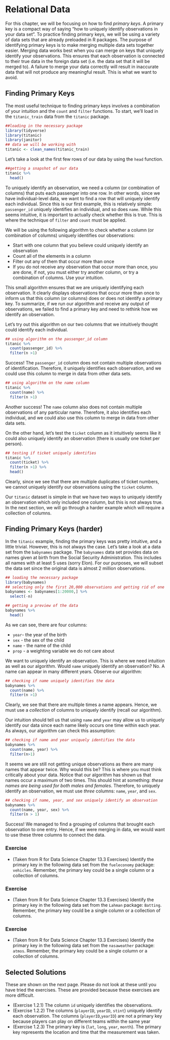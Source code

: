 
# Relational Data

For this chapter, we will be focusing on how to find *primary keys*. A primary key is a compact way of saying "how to uniquely identify observations in your data set". To practice finding primary keys, we will be using a variety of data sets that are already preloaded in R packages. The purpose of identifying primary keys is to make merging multiple data sets together easier. Merging data works best when you can merge on keys that uniquely identify your observations. This ensures that each observation is connected to their true data in the foreign data set (i.e. the data set that it will be merged to). A failure to merge your data correctly will result in inaccurate data that will not produce any meaningful result. This is what we want to avoid. 

## Finding Primary Keys 

The most useful technique to finding primary keys involves a combination of your intuition and the `count` and `filter` functions. To start, we'll load in the `titanic_train` data from the `titanic` package.

```r
##loading in the necessary package
library(tidyverse)
library(titanic)
library(janitor)
## data we will be working with  
titanic <- clean_names(titanic_train)
```

Let's take a look at the first few rows of our data by using the `head` function.

```r
##getting a snapshot of our data
titanic %>% 
  head()
```

To uniquely identify an observation, we need a column (or combination of columns) that puts each passenger into one row. In other words, since we have individual-level data, we want to find a row that will uniquely identify each individual. Since this is our first example, this is relatively simple: `passenger_id` uniquely identifies an individual, and so does `name`. While this seems intuitive, it is important to actually check whether this is true. This is where the technique of `filter` and `count` must be applied.

We will be using the following algorithm to check whether a column (or combination of columns) uniquely identifies our observations:

* Start with one column that you believe could uniquely identify an observation
* Count all of the elements in a column
* Filter out any of them that occur more than once
* If you do not receive any observation that occur more than once, you are done, if not, you must either try another column, or try a combination of columns. Use your intuition. 

This small algorithm ensures that we are uniquely identifying each observation. It clearly displays observations that occur more than once to inform us that this column (or columns) does or does not identify a primary key. To summarize, if we run our algorithm and receive any output of observations, we failed to find a primary key and need to rethink how we identify an observation. 

Let's try out this algorithm on our two columns that we intuitively thought could identify each individual.
```r
## using algorithm on the passenger_id column
titanic %>% 
  count(passenger_id) %>% 
  filter(n >1)
```

Success! The `passenger_id` column does not contain multiple observations of identification. Therefore, it uniquely identifies each observation, and we could use this column to merge in data from other data sets. 

```r
## using algorithm on the name column
titanic %>% 
  count(name) %>% 
  filter(n >1)
```

Another success! The `name` column also does not contain multiple observations of any particular name. Therefore, it also identifies each individual, and we could also use this column to merge in data from other data sets.

On the other hand, let's test the `ticket` column as it intuitively seems like it could also uniquely identify an observation (there is usually one ticket per person). 
```r
## testing if ticket uniquely identifies
titanic %>% 
  count(ticket) %>% 
  filter(n >1) %>% 
  head()
```

Clearly, since we see that there are multiple duplicates of ticket numbers, we cannot uniquely identify our observations using the `ticket` column. 

Our `titanic` dataset is simple in that we have two ways to uniquely identify an observation which only included one column, but this is not always true. In the next section, we will go through a harder example which will require a collection of columns. 

## Finding Primary Keys (harder)

In the `titanic` example, finding the primary keys was pretty intuitive, and a little trivial. However, this is not always the case. Let's take a look at a data set from the `babynames` package. The `babynames` data set provides data on names given at birth from the Social Security Administration. This includes all names with at least 5 uses (sorry Elon). For our purposes, we will subset the data set since the original data is almost 2 million observations.

```r
## loading the necessary package
library(babynames)
## selecting only the first 20,000 observations and getting rid of one of the rows we don't need
babynames <- babynames[1:20000,] %>% 
  select(-n)
```

```r
## getting a preview of the data
babynames %>% 
  head()
```

As we can see, there are four columns:

* `year`- the year of the birth
* `sex` - the sex of the child
* `name` - the name of the child
* `prop` - a weighting variable we do not care about

We want to uniquely identify an observation. This is where we need intuition as well as our algorithm. Would `name` uniquely identify an observation? No. A name can appear in many different years. Observe our algorithm:
```r
## checking if name uniquely identifies the data 
babynames %>% 
  count(name) %>% 
  filter(n >1)
```

Clearly, we see that there are multiple times a name appears. Hence, we must use a *collection* of columns to uniquely identify (recall our algorithm). 

Our intuition should tell us that using `name` and `year` may allow us to uniquely identify our data since each name likely occurs one time within each year. As always, our algorithm can check this assumption:

```r
## checking if name and year uniquely identifies the data
babynames %>% 
  count(name, year) %>% 
  filter(n>1)
```

It seems we are still not getting unique observations as there are many names that appear twice. Why would this be? This is where you must think critically about your data. Notice that our algorithm has shown us that names occur a maximum of two times. This should hint at something: *these names are being used for both males and females*. Therefore, to uniquely identify an observation, we must use *three* columns: `name`, `year`, and `sex`. 

```r
## checking if name, year, and sex uniquely identify an observation
babynames %>% 
  count(name, year, sex) %>% 
  filter(n > 1)
```

Success! We managed to find a grouping of columns that brought each observation to one entry. Hence, if we were merging in data, we would want to use these three columns to connect the data.

### Exercise

* (Taken from R for Data Science Chapter 13.3 Exercises) Identify the primary key in the following data set from the `fueleconomy` package: `vehicles`. Remember, the primary key could be a single column or a collection of columns.

### Exercise

* (Taken from R for Data Science Chapter 13.3 Exercises) Identify the primary key in the following data set from the `Lahman` package: `Batting`. Remember, the primary key could be a single column or a collection of columns.

### Exercise

* (Taken from R for Data Science Chapter 13.3 Exercises) Identify the primary key in the following data set from the `nasaweather` package: `atmos`. Remember, the primary key could be a single column or a collection of columns.


## Selected Solutions

These are shown on the next page. Please do not look at these until you have tried the exercises. These are provided because these exercises are more difficult.


* (Exercise 1.2.1) The column `id` uniquely identifies the observations.
* (Exercise 1.2.2) The columns (`playerID`, `yearID`, `stint`) uniquely identify each observation. The columns (`playerID`,`yearID`) are not a primary key because players can play on different teams within the same year
* (Exercise 1.2.3) The primary key is (`lat`, `long`, `year`, `month`). The primary key represents the location and time that the measurement was taken.


